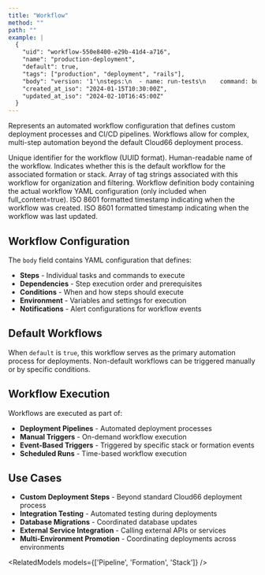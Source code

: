 ```yaml
---
title: "Workflow"
method: ""
path: ""
example: |
  {
    "uid": "workflow-550e8400-e29b-41d4-a716",
    "name": "production-deployment",
    "default": true,
    "tags": ["production", "deployment", "rails"],
    "body": "version: '1'\nsteps:\n  - name: run-tests\n    command: bundle exec rspec\n    on_success: deploy\n  - name: deploy\n    command: cap production deploy\n    notifications:\n      - type: slack\n        channel: '#deployments'",
    "created_at_iso": "2024-01-15T10:30:00Z",
    "updated_at_iso": "2024-02-10T16:45:00Z"
  }
---
```

Represents an automated workflow configuration that defines custom deployment processes and CI/CD pipelines. Workflows allow for complex, multi-step automation beyond the default Cloud66 deployment process.

<Model>
<ModelProperty name="uid" type="string">
Unique identifier for the workflow (UUID format).
</ModelProperty>

<ModelProperty name="name" type="string">
Human-readable name of the workflow.
</ModelProperty>

<ModelProperty name="default" type="boolean">
Indicates whether this is the default workflow for the associated formation or stack.
</ModelProperty>

<ModelProperty name="tags" type="array">
Array of tag strings associated with this workflow for organization and filtering.
</ModelProperty>

<ModelProperty name="body" type="string">
Workflow definition body containing the actual workflow YAML configuration (only included when full_content=true).
</ModelProperty>

<ModelProperty name="created_at_iso" type="string">
ISO 8601 formatted timestamp indicating when the workflow was created.
</ModelProperty>

<ModelProperty name="updated_at_iso" type="string">
ISO 8601 formatted timestamp indicating when the workflow was last updated.
</ModelProperty>
</Model>

## Workflow Configuration

The `body` field contains YAML configuration that defines:
- **Steps** - Individual tasks and commands to execute
- **Dependencies** - Step execution order and prerequisites
- **Conditions** - When and how steps should execute
- **Environment** - Variables and settings for execution
- **Notifications** - Alert configurations for workflow events

## Default Workflows

When `default` is `true`, this workflow serves as the primary automation process for deployments. Non-default workflows can be triggered manually or by specific conditions.

## Workflow Execution

Workflows are executed as part of:
- **Deployment Pipelines** - Automated deployment processes
- **Manual Triggers** - On-demand workflow execution
- **Event-Based Triggers** - Triggered by specific stack or formation events
- **Scheduled Runs** - Time-based workflow execution

## Use Cases

- **Custom Deployment Steps** - Beyond standard Cloud66 deployment process
- **Integration Testing** - Automated testing during deployments
- **Database Migrations** - Coordinated database updates
- **External Service Integration** - Calling external APIs or services
- **Multi-Environment Promotion** - Coordinating deployments across environments

<RelatedModels models={['Pipeline', 'Formation', 'Stack']} />